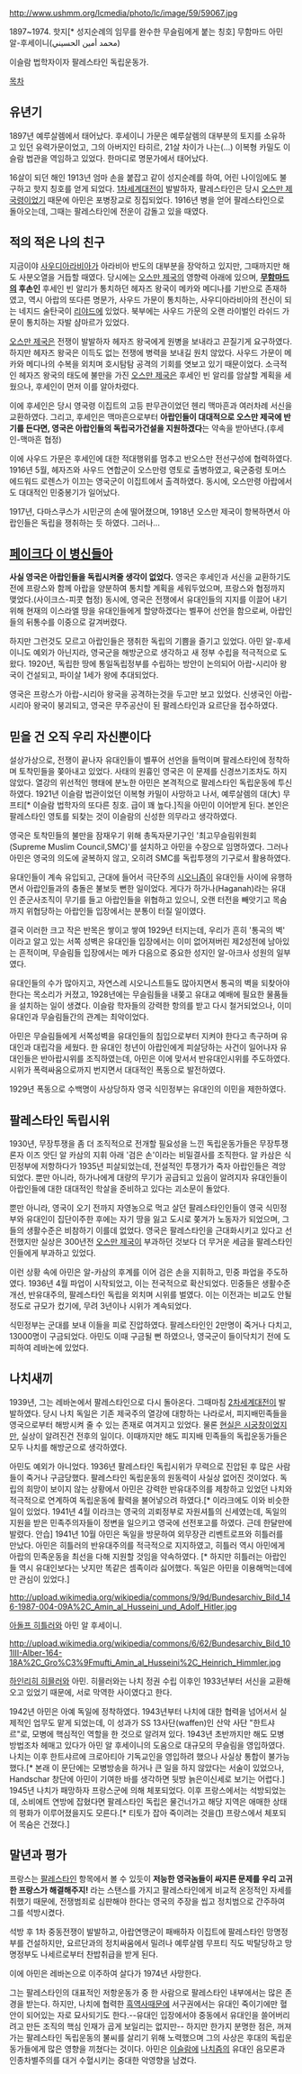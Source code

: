 http://www.ushmm.org/lcmedia/photo/lc/image/59/59067.jpg

1897~1974. 핫지[* 성지순례의 임무를 완수한 무슬림에게 붙는 칭호] 무함마드 아민 알-후세이니(محمد أمين الحسيني)

이슬람 법학자이자 팔레스타인 독립운동가.

[[목차]]

== 유년기 ==
1897년 예루살렘에서 태어났다. 후세이니 가문은 예루살렘의 대부분의 토지를 소유하고 있던 유력가문이었고, 그의 아버지인 타히르, 21살 차이가 나는(...) 이복형 카밀도 이슬람 법관을 역임하고 있었다. 한마디로 명문가에서 태어났다. 

16살이 되던 해인 1913년 엄마 손을 붙잡고 같이 성지순례를 하여, 어린 나이임에도 불구하고 핫지 칭호를 얻게 되었다. [[1차세계대전]]이 발발하자, 팔레스타인은 당시 [[오스만 제국]]령이었기 때문에 아민은 포병장교로 징집되었다. 1916년 병을 얻어 팔레스타인으로 돌아오는데, 그때는 팔레스타인에 전운이 감돌고 있을 때였다. 

== 적의 적은 나의 친구 ==
지금이야 [[사우디아라비아]]가 아라비아 반도의 대부분을 장악하고 있지만, 그때까지만 해도 사분오열을 거듭할 때였다. 당시에는 [[오스만 제국]]의 영향력 아래에 있으며, '''[[무함마드]]의 후손인''' 후세인 빈 알리가 통치하던 헤자즈 왕국이 메카와 메디나를 기반으로 존재하였고, 역시 아랍의 또다른 명문가, 사우드 가문이 통치하는, 사우디아라비아의 전신이 되는 네지드 술탄국이 [[리야드]]에 있었다. 북부에는 사우드 가문의 오랜 라이벌인 라쉬드 가문이 통치하는 자발 샴마르가 있었다. 

[[오스만 제국]]은 전쟁이 발발하자 헤자즈 왕국에게 원병을 보내라고 끈질기게 요구하였다. 하지만 헤자즈 왕국은 이득도 없는 전쟁에 병력을 보내길 원치 않았다. 사우드 가문이 메카와 메디나의 수복을 외치며 호시탐탐 공격의 기회를 엿보고 있기 때문이었다. 소극적인 헤자즈 왕국의 태도에 불만을 가진 [[오스만 제국]]은 후세인 빈 알리를 암살할 계획을 세웠으나, 후세인이 먼저 이를 알아차렸다. 

이에 후세인은 당시 영국령 이집트의 고등 판무관이었던 헨리 맥마흔과 여러차례 서신을 교환하였다. 그리고, 후세인은 맥마흔으로부터 '''아랍인들이 대대적으로 오스만 제국에 반기를 든다면, 영국은 아랍인들의 독립국가건설을 지원하겠다'''는 약속을 받아낸다.(후세인-맥마흔 협정)

이에 사우드 가문은 후세인에 대한 적대행위를 멈추고 반오스만 전선구성에 협력하였다. 1916년 5월, 헤자즈와 사우드 연합군이 오스만령 영토로 출병하였고, 육군중령 토머스 에드워드 로렌스가 이끄는 영국군이 이집트에서 출격하였다. 동시에, 오스만령 아랍에서도 대대적인 민중봉기가 일어났다. 

1917년, 다마스쿠스가 시민군의 손에 떨어졌으며, 1918년 오스만 제국이 항복하면서 아랍인들은 독립을 쟁취하는 듯 하였다. 그러나...

== [[페이크다 이 병신들아]] == 
'''사실 영국은 아랍인들을 독립시켜줄 생각이 없었다.''' 영국은 후세인과 서신을 교환하기도 전에 프랑스와 함께 아랍을 양분하여 통치할 계획을 세워두었으며, 프랑스와 협정까지 맺었다.(사이크스-피콧 협정) 동시에, 영국은 전쟁에서 유대인들의 지지를 이끌어 내기 위해 현재의 이스라엘 땅을 유대인들에게 할양하겠다는 벨푸어 선언을 함으로써, 아랍인들의 뒤통수를 이중으로 갈겨버렸다. 

하지만 그런것도 모르고 아랍인들은 쟁취한 독립의 기쁨을 즐기고 있었다. 아민 알-후세이니도 예외가 아닌지라, 영국군을 해방군으로 생각하고 새 정부 수립을 적극적으로 도왔다. 1920년, 독립한 땅에 통일독립정부를 수립하는 방안이 논의되어 아랍-시리아 왕국이 건설되고, 파이살 1세가 왕에 추대되었다. 

영국은 프랑스가 아랍-시리아 왕국을 공격하는것을 두고만 보고 있었다. 신생국인 아랍-시리아 왕국이 붕괴되고, 영국은 무주공산이 된 팔레스타인과 요르단을 접수하였다. 

== 믿을 건 오직 우리 자신뿐이다 ==
설상가상으로, 전쟁이 끝나자 유대인들이 벨푸어 선언을 들먹이며 팔레스타인에 정착하며 토착민들을 쫒아내고 있었다. 사태의 원흉인 영국은 이 문제를 신경쓰기조차도 하지 않았다. 열강의 위선적인 행태에 분노한 아민은 본격적으로 팔레스타인 독립운동에 투신하였다. 1921년 이슬람 법관이었던 이복형 카밀이 사망하고 나서, 예루살렘의 대(大) 무프티[* 이슬람 법학자의 또다른 칭호. 급이 꽤 높다.]직을 아민이 이어받게 된다. 본인은 팔레스타인 영토를 되찾는 것이 이슬람의 신성한 의무라고 생각하였다. 

영국은 토착민들의 불만을 잠재우기 위해 총독자문기구인 '최고무슬림위원회(Supreme Muslim Council,SMC)'를 설치하고 아민을 수장으로 임명하였다. 그러나 아민은 영국의 의도에 굴복하지 않고, 오히려 SMC를 독립투쟁의 기구로서 활용하였다. 

유대인들이 계속 유입되고, 근대에 들어서 극단주의 [[시오니즘]]이 유대인들 사이에 유행하면서 아랍인들과의 충돌은 불보듯 뻔한 일이었다. 게다가 하가나(Haganah)라는 유대인 준군사조직이 무기를 들고 아랍인들을 위협하고 있으니, 오랜 터전을 빼앗기고 목숨까지 위협당하는 아랍인들 입장에서는 분통이 터질 일이였다. 

결국 이러한 크고 작은 반목은 쌓이고 쌓여 1929년 터지는데, 우리가 흔히 '통곡의 벽' 이라고 알고 있는 서쪽 성벽은 유대인들 입장에서는 이미 없어져버린 제2성전에 남아있는 흔적이며, 무슬림들 입장에서는 메카 다음으로 중요한 성지인 알-아크사 성원의 일부였다. 

유대인들의 수가 많아지고, 자연스레 시오니스트들도 많아지면서 통곡의 벽을 되찾아야 한다는 목소리가 커졌고, 1928년에는 무슬림들을 내쫒고 유대교 예배에 필요한 물품들을 설치하는 일이 생겼다. 이슬람 학자들의 강력한 항의를 받고 다시 철거되었으나, 이미 유대인과 무슬림들간의 관계는 최악이었다. 

아민은 무슬림들에게 서쪽성벽을 유대인들의 침입으로부터 지켜야 한다고 촉구하며 유대인과 대립각을 세웠다. 한 유대인 청년이 아랍인에게 피살당하는 사건이 일어나자 유대인들은 반아랍시위를 조직하였는데, 아민은 이에 맞서서 반유대인시위를 주도하였다. 시위가 폭력싸움으로까지 번지면서 대대적인 폭동으로 발전하였다. 

1929년 폭동으로 수백명이 사상당하자 영국 식민정부는 유대인의 이민을 제한하였다. 

== 팔레스타인 독립시위 ==

1930년, 무장투쟁을 좀 더 조직적으로 전개할 필요성을 느낀 독립운동가들은 무장투쟁론자 이즈 앗딘 알 카삼의 지휘 아래 '검은 손'이라는 비밀결사를 조직한다. 알 카삼은 식민정부에 저항하다가 1935년 피살되었는데, 전설적인 투쟁가가 죽자 아랍인들은 격앙되었다. 뿐만 아니라, 하가나에게 대량의 무기가 공급되고 있음이 알려지자 유대인들이 아랍인들에 대한 대대적인 학살을 준비하고 있다는 괴소문이 돌았다. 

뿐만 아니라, 영국이 오기 전까지 자영농으로 먹고 살던 팔레스타인인들이 영국 식민정부와 유대인이 집단이주한 후에는 자기 땅을 잃고 도시로 쫒겨가 노동자가 되었으며, 그들의 생활수준은 비참하기 이를데 없었다. 영국은 팔레스타인을 근대화시키고 있다고 선전했지만 실상은 300년전 [[오스만 제국]]이 부과하던 것보다 더 무거운 세금을 팔레스타인인들에게 부과하고 있었다. 

이런 상황 속에 아민은 알-카삼의 후계를 이어 검은 손을 지휘하고, 민중 파업을 주도하였다. 1936년 4월 파업이 시작되었고, 이는 전국적으로 확산되었다. 민중들은 생활수준개선, 반유대주의, 팔레스타인 독립을 외치며 시위를 벌였다. 이는 이전과는 비교도 안될 정도로 규모가 컸기에, 무려 3년이나 시위가 계속되었다. 

식민정부는 군대를 보내 이들을 피로 진압하였다. 팔레스타인인 2만명이 죽거나 다치고, 13000명이 구금되었다. 아민도 이때 구금될 뻔 하였으나, 영국군이 들이닥치기 전에 도피하여 레바논에 있었다. 

== 나치새끼 ==
1939년, 그는 레바논에서 팔레스타인으로 다시 돌아온다. 그때마침 [[2차세계대전]]이 발발하였다. 당시 나치 독일은 기존 제국주의 열강에 대항하는 나라로서, 피지배민족들을 영국으로부터 해방시켜 줄 수 있는 존재로 여겨지고 있었다. 물론 [[현실은 시궁창]]이었지만, 실상이 알려진건 전후의 일이다. 이때까지만 해도 피지배 민족들의 독립운동가들은 모두 나치를 해방군으로 생각하였다. 

아민도 예외가 아니었다. 1936년 팔레스타인 독립시위가 무력으로 진압된 후 많은 사람들이 죽거나 구금당했다. 팔레스타인 독립운동의 원동력이 사실상 없어진 것이었다. 독립의 희망이 보이지 않는 상황에서 아민은 강력한 반유대주의를 제창하고 있었던 나치와 적극적으로 연계하여 독립운동에 활력을 불어넣으려 하였다.[* 이라크에도 이와 비슷한 일이 있었다. 1941년 4월 이라크는 영국의 괴뢰정부로 자원셔틀의 신세였는데, 독일의 지원을 받은 민족주의자들이 정변을 일으키고 영국에 선전포고를 하였다. 근데 한달만에 발렸다. 안습] 1941년 10월 아민은 독일을 방문하여 외무장관 리벤트로프와 히틀러를 만났다. 아민은 히틀러의 반유대주의를 적극적으로 지지하였고, 히틀러 역시 아민에게 아랍의 민족운동을 최선을 다해 지원할 것임을 약속하였다. [* 하지만 히틀러는 아랍인들 역시 유대인보다는 낫지만 똑같은 셈족이라 싫어했다. 독일은 아민을 이용해먹는데에만 관심이 있었다.]  

http://upload.wikimedia.org/wikipedia/commons/9/9d/Bundesarchiv_Bild_146-1987-004-09A%2C_Amin_al_Husseini_und_Adolf_Hitler.jpg

[[아돌프 히틀러]]와 아민 알 후세이니. 

http://upload.wikimedia.org/wikipedia/commons/6/62/Bundesarchiv_Bild_101III-Alber-164-18A%2C_Gro%C3%9Fmufti_Amin_al_Husseini%2C_Heinrich_Himmler.jpg

[[하인리히 히믈러]]와 아민. 히믈러와는 나치 정권 수립 이후인 1933년부터 서신을 교환해오고 있었기 때문에, 서로 막역한 사이였다고 한다. 

1942년 아민은 아예 독일에 정착하였다. 1943년부터 나치에 대한 협력을 넘어서서 실제적인 업무도 맡게 되었는데, 이 성과가 SS 13사단(waffen)인 산악 사단 "한트샤르"로, 모병에 핵심적인 역할을 한 것으로 알려져 있다. 1943년 초반까지만 해도 모병 방법조차 헤매고 있다가 아민 알 후세이니의 도움으로 대규모의 무슬림을 영입하였다. 나치는 이후 한트샤르에 크로아티아 기독교인을 영입하려 했으나 사실상 통합이 불가능했다.[* 본래 이 문단에는 모병방송을 하거나 큰 일을 하지 않았다는 서술이 있었으나, Handschar 창단에 아민이 기여한 바를 생각하면 뒷방 늙은이신세로 보기는 어렵다.] 1945년 나치가 패망하자 프랑스군에 의해 체포되었다. 이후 프랑스에서는 석방되었는데, 소비에트 연방에 잡혔다면 팔레스타인 독립은 물건너가고 해당 지역은 애매한 상태의 평화가 이루어졌을지도 모른다.[* 티토가 잡아 죽이려는 것을([http://www.militantislammonitor.org/article/id/3381|참고]) 프랑스에서 체포되어 목숨은 건졌다.]

== 말년과 평가 ==
프랑스는 [[팔레스타인]] 항목에서 볼 수 있듯이 '''저능한 영국놈들이 싸지른 문제를 우리 고귀한 프랑스가 해결해주지!''' 라는 스탠스를 가지고 팔레스타인에게 비교적 온정적인 자세를 취했기 때문에, 전쟁범죄로 심판해야 한다는 영국의 주장을 씹고 정치범으로 간주하여 그를 석방시켰다. 

석방 후 1차 중동전쟁이 발발하고, 아랍연맹군이 패배하자 이집트에 팔레스타인 망명정부를 건설하지만, 요르단과의 정치싸움에서 밀려나 예루살렘 무프티 직도 박탈당하고 망명정부도 나세르로부터 찬밥취급을 받게 된다. 

이에 아민은 레바논으로 이주하여 살다가 1974년 사망한다.

그는 팔레스타인의 대표적인 저항운동가 중 한 사람으로 팔레스타인 내부에서는 많은 존경을 받는다. 하지만, 나치에 협력한 [[흑역사]]때문에 서구권에서는 유대인 죽이기에만 혈안이 되어있는 자로 묘사되기도 한다.--유대인 입장에서야 중동에서 유대인을 쓸어버리려고 만든 조직의 핵심 인재가 곱게 보일리는 없지만-- 하지만 한가지 분명한 점은, 꺼져가는 팔레스타인 독립운동의 불씨를 살리기 위해 노력했으며 그의 사상은 후대의 독립운동가들에게 많은 영향을 끼쳤다는 것이다. 아민은 [[이슬람]]에 [[나치즘]]의 유대인 음모론과 인종차별주의를 대거 수혈시키는 중대한 악영향을 남겼다.
